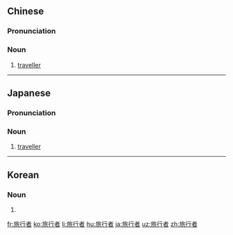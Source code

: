 ==Chinese==
{{zh-forms|type=21}}

===Pronunciation===
{{zh-pron
|m=lǚxíngzhě
|c=leoi5 hang4 ze2
|cat=n
}}

===Noun===
{{zh-noun}}

# [[traveller]]

----

==Japanese==
{{ja-kanjitab|りょ|こう|しゃ|yomi=o}}

===Pronunciation===
{{ja-pron|りょこうしゃ|y=o}}

===Noun===
{{ja-noun|りょこうしゃ}}

# [[traveller]]

----

==Korean==
{{ko-hanjatab}}

===Noun===
{{ko-noun|hj|hangeul=여행자}}

# {{hanja form of|여행자|[[traveller]]}}

[[fr:旅行者]]
[[ko:旅行者]]
[[li:旅行者]]
[[hu:旅行者]]
[[ja:旅行者]]
[[uz:旅行者]]
[[zh:旅行者]]